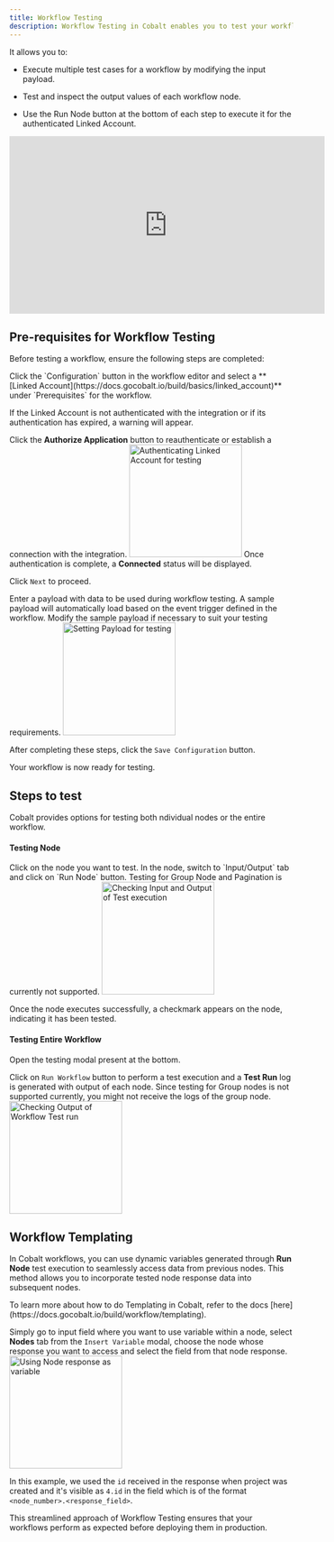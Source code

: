```yaml
---
title: Workflow Testing
description: Workflow Testing in Cobalt enables you to test your workflow's functionality by running it with sample payloads as you build it.
---
```


It allows you to:

- Execute multiple test cases for a workflow by modifying the input payload.

- Test and inspect the output values of each workflow node.

- Use the Run Node button at the bottom of each step to execute it for the authenticated Linked Account.


<iframe
  width="560"
  height="315"
  src="https://www.loom.com/embed/f670544ceccc4ef29580af736319f84a?sid=a91cea89-df23-4afe-913f-f82a69b9bb72&hideEmbedTopBar=true&hide_speed=true"
  title="Workflow Testing"
  frameborder="0"
  allow="accelerometer; autoplay; clipboard-write; encrypted-media; gyroscope; picture-in-picture"
  allowfullscreen
  style={{ width: '100%', borderRadius: '0.5rem' }}
></iframe>

## Pre-requisites for Workflow Testing

Before testing a workflow, ensure the following steps are completed:


<Accordion title="Configure a Linked Account" defaultOpen="true">
Click the `Configuration` button in the workflow editor and select a **[Linked Account](https://docs.gocobalt.io/build/basics/linked_account)** under `Prerequisites` for the workflow.

If the Linked Account is not authenticated with the integration or if its authentication has expired, a warning will appear.

Click the **Authorize Application** button to reauthenticate or establish a connection with the integration.
<img height="200" src="/images/Guides/Workflow/testing_linked_account.png" alt="Authenticating Linked Account for testing"/>
Once authentication is complete, a **Connected**  status will be displayed.

<Check>Click `Next` to proceed.</Check>
</Accordion>




<Accordion title="Provide a Sample Payload" defaultOpen="true">
Enter a payload with data to be used during workflow testing.
A sample payload will automatically load based on the event trigger defined in the workflow.
Modify the sample payload if necessary to suit your testing requirements.
<img height="200" src="/images/Guides/Workflow/testing_payload.png" alt="Setting Payload for testing"/>
</Accordion>


After completing these steps, click the `Save Configuration` button. 

<Check>Your workflow is now ready for testing.</Check>

## Steps to test

Cobalt provides options for testing both ndividual nodes or the entire workflow.

#### Testing Node
<Steps>
  <Step title="Select Node">
    Click on the node you want to test.
  </Step>
  <Step title="Run Node">
    In the node, switch to `Input/Output` tab and click on `Run Node` button.
<Warning>Testing for Group Node and Pagination is currently not supported.</Warning>
    <img height="200" src="/images/Guides/Workflow/node_output.png" alt="Checking Input and Output of Test execution"/>
  </Step>

</Steps>

<Check>Once the node executes successfully, a checkmark appears on the node, indicating it has been tested.</Check>


#### Testing Entire Workflow


Open the testing modal present at the bottom.

Click on `Run Workflow` button to perform a test execution and a **Test Run** log is generated with output of each node.
<Warning>Since testing for Group nodes is not supported currently, you might not receive the logs of the group node.</Warning>
<img height="200" src="/images/Guides/Workflow/workflow_output.png" alt="Checking Output of Workflow Test run"/>


## Workflow Templating

In Cobalt workflows, you can use dynamic variables generated through **Run Node** test execution to seamlessly access data from previous nodes. This method allows you to incorporate tested node response data into subsequent nodes.

<Tip>
To learn more about how to do Templating in Cobalt, refer to the docs [here](https://docs.gocobalt.io/build/workflow/templating).
</Tip>

Simply go to input field where you want to use variable within a node, select **Nodes** tab from the `Insert Variable` modal, choose the node whose response you want to access and select the field from that node response.
  <img height="200" src="/images/Guides/Workflow/response_example.png" alt="Using Node response as variable"/>

  In this example, we used the `id` received in the response when project was created and it's visible as `4.id` in the field which is of the format `<node_number>.<response_field>`.


This streamlined approach of Workflow Testing ensures that your workflows perform as expected before deploying them in production.